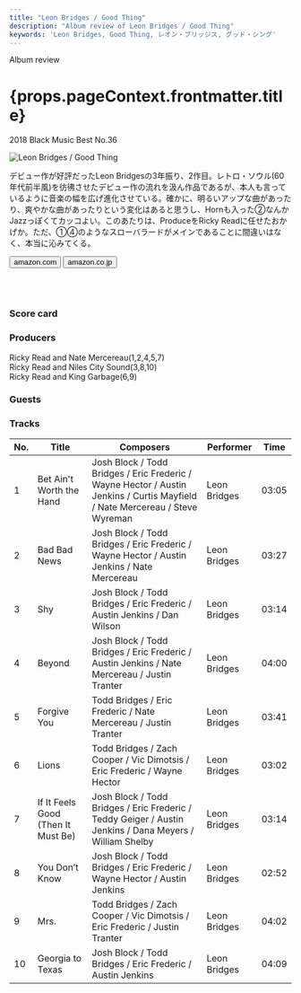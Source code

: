 ```yaml
---
title: "Leon Bridges / Good Thing"
description: "Album review of Leon Bridges / Good Thing"
keywords: 'Leon Bridges, Good Thing, レオン・ブリッジス, グッド・シング'
---
```




<p className="largeP">Album review</p>
<h1 className="h1--no--margin">{props.pageContext.frontmatter.title}</h1>
<p className="largeP"><Link to="/best50/2018/">2018 Black Music Best No.36</Link></p>

<Row  className="image-card-group">
	<Column colMd={"4"} colLg={"4"} noGutterMdLeft="">
       <ImageCard>

![Leon Bridges / Good Thing](../../images/cd/leonbridges2L.jpg) 

</ImageCard>
	</Column>
	<Column colMd={"8"} colLg={"8"} noGutterMdLeft="">
	<p>
	デビュー作が好評だったLeon Bridgesの3年振り、2作目。レトロ・ソウル(60年代前半風)を彷彿させたデビュー作の流れを汲ん作品であるが、本人も言っているように音楽の幅を広げ進化させている。確かに、明るいアップな曲があったり、爽やかな曲があったりという変化はあると思うし、Hornも入った②なんかJazzっぽくてカッコよい。このあたりは、ProduceをRicky Readに任せたおかげか。ただ、①④のようなスローバラードがメインであることに間違いはなく、本当に沁みてくる。
	</p>
	<div>
	  <Button href="https://amzn.to/3eTxNGr" kind="primary" size="small" renderIcon={ArrowUpRight24}>
      amazon.com
    </Button>
    <Button href="https://amzn.to/3glFIN6" kind="secondary" size="small" renderIcon={ArrowUpRight24}>
      amazon.co.jp
    </Button>
	</div>
	<a href="https://geo.music.apple.com/jp/album/good-thing/1356338660?mt=1&app=music&ls=1&at=11lcug" style="display:inline-block;overflow:hidden;background:url(https://linkmaker.itunes.apple.com/ja-jp/lockup.svg?releaseDate=2018-05-04&kind=album&bubble=apple_music&style=mono-black) no-repeat;width:180px;height:45px;"></a>
	<a href="https://geo.music.apple.com/jp/album/good-thing/1356338660?app=itunes&at=11lcug" style="display:inline-block;overflow:hidden;background:url(https://linkmaker.itunes.apple.com/ja-jp/badge-lrg.svg?releaseDate=2018-05-04T00:00:00Z&kind=album&bubble=itunes_music) no-repeat;width:140px;height:45px;"></a>
	</Column>
</Row>
<Row >
	<Column colMd={"4"} colLg={"4"} noGutterMdLeft="">
		<div>
    	<h3>Score card</h3>
			<SliderJS1 value="5" />
    	<SliderJS2 value="5" />
			<SliderJS3 value="1" />
    	<SliderJS4 value="9" />
		</div>
	</Column>
<Column colMd={"8"} colLg={"8"} noGutterMdLeft="">
<div>
	<h3>Producers</h3>
	<p>
		Ricky Read and Nate Mercereau(1,2,4,5,7)
		<br/>Ricky Read and Niles City Sound(3,8,10)
		<br/>Ricky Read and King Garbage(6,9)
	</p>
	<h3>Guests</h3>
	<p>
	</p>
</div>
</Column>
</Row>

<h3>Tracks</h3>

| No. |	 Title                             |	 Composers                                                                                                                  |	 Performer   |	Time |
| --- |	---------------------------------- | ---------------------------------------------------------------------------------------------------------------------------- | ------------ | ----- |
|	1	  |	Bet Ain't Worth the Hand           | Josh Block / Todd Bridges / Eric Frederic / Wayne Hector / Austin Jenkins / Curtis Mayfield / Nate Mercereau / Steve Wyreman	|	Leon Bridges | 03:05 |
|	2	  |	Bad Bad News                       | Josh Block / Todd Bridges / Eric Frederic / Wayne Hector / Austin Jenkins / Nate Mercereau                                  	|	Leon Bridges | 03:27 |
|	3	  |	Shy                                | Josh Block / Todd Bridges / Eric Frederic / Austin Jenkins / Dan Wilson                                                     	|	Leon Bridges | 03:14 |
|	4	  |	Beyond                             | Josh Block / Todd Bridges / Eric Frederic / Austin Jenkins / Nate Mercereau / Justin Tranter                                	|	Leon Bridges | 04:00 |
|	5	  |	Forgive You                        | Todd Bridges / Eric Frederic / Nate Mercereau / Justin Tranter                                                              	|	Leon Bridges | 03:41 |
|	6	  |	Lions                              | Todd Bridges / Zach Cooper / Vic Dimotsis / Eric Frederic / Wayne Hector                                                    	|	Leon Bridges | 03:02 |
|	7	  |	If It Feels Good (Then It Must Be) | Josh Block / Todd Bridges / Eric Frederic / Teddy Geiger / Austin Jenkins / Dana Meyers / William Shelby                    	|	Leon Bridges | 03:14 |
|	8	  |	You Don’t Know                   	 | Josh Block / Todd Bridges / Eric Frederic / Wayne Hector / Austin Jenkins                                                   	|	Leon Bridges | 02:52 |
|	9	  |	Mrs.                               | Todd Bridges / Zach Cooper / Vic Dimotsis / Eric Frederic / Justin Tranter                                                  	|	Leon Bridges | 04:02 |
|	10	|	Georgia to Texas                   | Josh Block / Todd Bridges / Eric Frederic / Austin Jenkins                                                                  	|	Leon Bridges | 04:09 |
